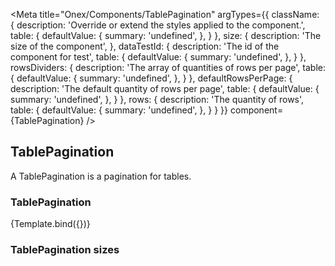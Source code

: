

<Meta
    title="Onex/Components/TablePagination"
    argTypes={{
        className: {
            description: 'Override or extend the styles applied to the component.',
            table: {
                defaultValue: {
                    summary: 'undefined',
                },
            }
        },
        size: {
            description: 'The size of the component',
        },
        dataTestId: {
            description: 'The id of the component for test',
            table: {
                defaultValue: {
                    summary: 'undefined',
                },
            }
        },
        rowsDividers: {
          description: 'The array of quantities of rows per page',
          table: {
              defaultValue: {
                  summary: 'undefined',
              },
          }
        },
        defaultRowsPerPage: {
          description: 'The default quantity of rows per page',
          table: {
              defaultValue: {
                  summary: 'undefined',
              },
          }
        },
        rows: {
          description: 'The quantity of rows',
          table: {
              defaultValue: {
                  summary: 'undefined',
              },
          }
        }
    }}
    component={TablePagination}
/>


## TablePagination

A TablePagination is a pagination for tables.

### TablePagination
<Canvas>
    <Story
        name="Demo"
        args={{
            size: 'lg',
            className: 'tablePagination',
            dataTestId: 'tablePagination',
            rowsDividers: [5, 10, 20, 25, 50],
            defaultRowsPerPage: 10,
            rows: 100,
        }}>
        {Template.bind({})}
    </Story>
</Canvas>

<ArgsTable story="Demo" />

### TablePagination sizes

<Canvas>
    <Story id='onex-components-tablepagination--small' />
    <Story id='onex-components-tablepagination--large' />
</Canvas>
